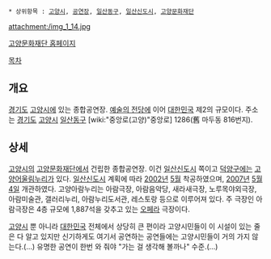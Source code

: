  * 상위항목 : [[고양시]], [[공연장]], [[일산동구]], [[일산신도시]], [[고양문화재단]]

{{{+1 高陽아람누리 / Goyang AramNuri }}}

attachment:/img_1_14.jpg

[http://www.artgy.or.kr/ 고양문화재단 홈페이지]

[[목차]]

== 개요 ==
[[경기도]] [[고양시]]에 있는 종합공연장. [[예술의 전당]]에 이어 [[대한민국]] 제2의 규모이다. 주소는 [[경기도]] [[고양시]] [[일산동구]] [wiki:"중앙로(고양)"중앙로] 1286(舊 마두동 816번지). 

== 상세 ==
[[고양시]]의 [[고양문화재단]]에서 건립한 종합공연장. 이건 [[일산신도시]] 쪽이고 [[덕양구]]에는 [[고양어울림누리]]가 있다. [[일산신도시]] 계획에 따라 [[2002년]] [[5월]] 착공하였으며, [[2007년]] [[5월 4일]] 개관하였다. 고양아람누리는 아람극장, 아람음악당, 새라새극장, 노루목야외극장, 아람미술관, 갤러리누리, 아람누리도서관, 레스토랑 등으로 이루어져 있다. 주 극장인 아람극장은 4층 규모에 1,887석을 갖추고 있는 [[오페라]] 극장이다. 

[[고양시]] 뿐 아니라 [[대한민국]] 전체에서 상당히 큰 편이라 고양시민들이 이 시설이 있는 줄은 다 알고 있지만 신기하게도 여기서 공연하는 공연들에는 고양시민들이 거의 가지 않는다.(...) 유명한 공연이 한번 와 줘야 "가는 걸 생각해 볼까나" 수준.(...)
